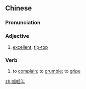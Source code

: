 ==Chinese==
{{zh-forms|type=21}}

===Pronunciation===
{{zh-pron
|m=guāguājiào
|c=gwaa1 gwaa1 giu3
|mn=koa-koa-kiò
|cat=m:a,c:v
}}

===Adjective===
{{zh-adj}}

# {{lb|zh|Mandarin}} [[excellent]]; [[tip-top]]

===Verb===
{{zh-verb}}

# {{lb|zh|Cantonese}} to [[complain]]; to [[grumble]]; to [[gripe]]

{{attention|zh|It seems that Min Nan has yet another wildly different meaning that needs to be added}}

[[zh:呱呱叫]]
